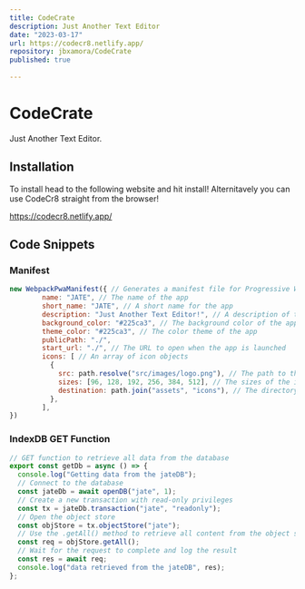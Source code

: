 ```yaml
---
title: CodeCrate
description: Just Another Text Editor
date: "2023-03-17"
url: https://codecr8.netlify.app/
repository: jbxamora/CodeCrate
published: true
  
---
```


# CodeCrate
Just Another Text Editor. 

## Installation

To install head to the following website and hit install! Alternitavely you can use CodeCr8 straight from the browser!

https://codecr8.netlify.app/

## Code Snippets

### Manifest

```js
new WebpackPwaManifest({ // Generates a manifest file for Progressive Web Apps
        name: "JATE", // The name of the app
        short_name: "JATE", // A short name for the app
        description: "Just Another Text Editor!", // A description of the app
        background_color: "#225ca3", // The background color of the app
        theme_color: "#225ca3", // The color theme of the app
        publicPath: "./",
        start_url: "./", // The URL to open when the app is launched
        icons: [ // An array of icon objects
          {
            src: path.resolve("src/images/logo.png"), // The path to the icon file
            sizes: [96, 128, 192, 256, 384, 512], // The sizes of the icon file to generate
            destination: path.join("assets", "icons"), // The directory to output the icon files
          },
        ],
})

```

### IndexDB GET Function

```js
// GET function to retrieve all data from the database
export const getDb = async () => {
  console.log("Getting data from the jateDB");
  // Connect to the database
  const jateDb = await openDB("jate", 1);
  // Create a new transaction with read-only privileges
  const tx = jateDb.transaction("jate", "readonly");
  // Open the object store
  const objStore = tx.objectStore("jate");
  // Use the .getAll() method to retrieve all content from the object store
  const req = objStore.getAll();
  // Wait for the request to complete and log the result
  const res = await req;
  console.log("data retrieved from the jateDB", res);
};
```